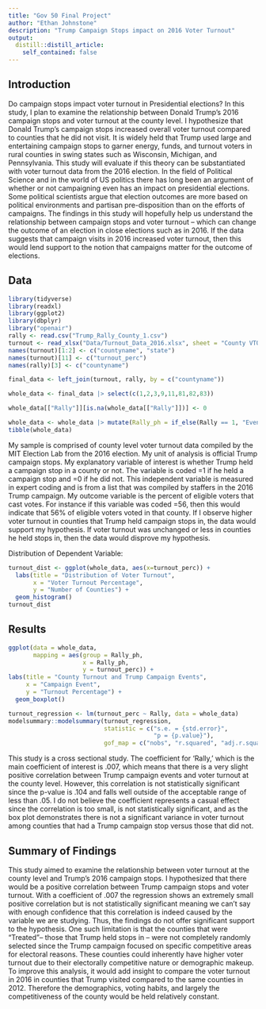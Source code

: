 ```yaml
---
title: "Gov 50 Final Project"
author: "Ethan Johnstone"
description: "Trump Campaign Stops impact on 2016 Voter Turnout"
output:
  distill::distill_article:
    self_contained: false
---
```


## Introduction

Do campaign stops impact voter turnout in Presidential elections? In this study, I plan to examine the relationship between Donald Trump's 2016 campaign stops and voter turnout at the county level. I hypothesize that Donald Trump's campaign stops increased overall voter turnout compared to counties that he did not visit. It is widely held that Trump used large and entertaining campaign stops to garner energy, funds, and turnout voters in rural counties in swing states such as Wisconsin, Michigan, and Pennsylvania. This study will evaluate if this theory can be substantiated with voter turnout data from the 2016 election. In the field of Political Science and in the world of US politics there has long been an argument of whether or not campaigning even has an impact on presidential elections. Some political scientists argue that election outcomes are more based on political environments and partisan pre-disposition than on the efforts of campaigns. The findings in this study will hopefully help us understand the relationship between campaign stops and voter turnout -- which can change the outcome of an election in close elections such as in 2016. If the data suggests that campaign visits in 2016 increased voter turnout, then this would lend support to the notion that campaigns matter for the outcome of elections.

## Data

```r
library(tidyverse)
library(readxl)
library(ggplot2)
library(dbplyr)
library("openair")
rally <- read.csv("Trump_Rally_County_1.csv")
turnout <- read_xlsx("Data/Turnout_Data_2016.xlsx", sheet = "County VTO")
names(turnout)[1:2] <- c("countyname", "state")
names(turnout)[11] <- c("turnout_perc")
names(rally)[3] <- c("countyname")

final_data <- left_join(turnout, rally, by = c("countyname"))

whole_data <- final_data |> select(c(1,2,3,9,11,81,82,83))

whole_data[["Rally"]][is.na(whole_data[["Rally"]])] <- 0

whole_data <- whole_data |> mutate(Rally_ph = if_else(Rally == 1, "Event", "No Event"))
tibble(whole_data)

```

My sample is comprised of county level voter turnout data compiled by the MIT Election Lab from the 2016 election. My unit of analysis is official Trump campaign stops. My explanatory variable of interest is whether Trump held a campaign stop in a county or not. The variable is coded =1 if he held a campaign stop and =0 if he did not. This independent variable is measured in expert coding and is from a list that was compiled by staffers in the 2016 Trump campaign. My outcome variable is the percent of eligible voters that cast votes. For instance if this variable was coded =56, then this would indicate that 56% of eligible voters voted in that county. If I observe higher voter turnout in counties that Trump held campaign stops in, the data would support my hypothesis. If voter turnout was unchanged or less in counties he held stops in, then the data would disprove my hypothesis.

Distribution of Dependent Variable:

```r
turnout_dist <- ggplot(whole_data, aes(x=turnout_perc)) +
  labs(title = "Distribution of Voter Turnout",
       x = "Voter Turnout Percentage",
       y = "Number of Counties") +
  geom_histogram()
turnout_dist

```

## Results

```r
ggplot(data = whole_data,
       mapping = aes(group = Rally_ph,
                     x = Rally_ph,
                     y = turnout_perc)) +
labs(title = "County Turnout and Trump Campaign Events",
     x = "Campaign Event",
     y = "Turnout Percentage") +
  geom_boxplot()

turnout_regression <- lm(turnout_perc ~ Rally, data = whole_data)
modelsummary::modelsummary(turnout_regression,
                           statistic = c("s.e. = {std.error}",
                                         "p = {p.value}"),
                           gof_map = c("nobs", "r.squared", "adj.r.squared"))

```

This study is a cross sectional study. The coefficient for 'Rally,' which is the main coefficient of interest is .007, which means that there is a very slight positive correlation between Trump campaign events and voter turnout at the county level. However, this correlation is not statistically significant since the p-value is .104 and falls well outside of the acceptable range of less than .05. I do not believe the coefficient represents a casual effect since the correlation is too small, is not statistically significant, and as the box plot demonstrates there is not a significant variance in voter turnout among counties that had a Trump campaign stop versus those that did not.


## Summary of Findings

This study aimed to examine the relationship between voter turnout at the county level and Trump's 2016 campaign stops. I hypothesized that there would be a positive correlation between Trump campaign stops and voter turnout. With a coefficient of .007 the regression shows an extremely small positive correlation but is not statistically significant meaning we can't say with enough confidence that this correlation is indeed caused by the variable we are studying. Thus, the findings do not offer significant support to the hypothesis. One such limitation is that the counties that were "Treated"-- those that Trump held stops in -- were not completely randomly selected since the Trump campaign focused on specific competitive areas for electoral reasons. These counties could inherently have higher voter turnout due to their electorally competitive nature or demographic makeup. To improve this analysis, it would add insight to compare the voter turnout in 2016 in counties that Trump visited compared to the same counties in 2012. Therefore the demographics, voting habits, and largely the competitiveness of the county would be held relatively constant.



